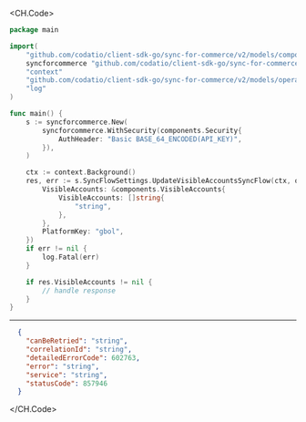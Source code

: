 
<CH.Code>
```go UpdateVisibleAccountsSyncFlow.go
package main

import(
	"github.com/codatio/client-sdk-go/sync-for-commerce/v2/models/components"
	syncforcommerce "github.com/codatio/client-sdk-go/sync-for-commerce/v2"
	"context"
	"github.com/codatio/client-sdk-go/sync-for-commerce/v2/models/operations"
	"log"
)

func main() {
    s := syncforcommerce.New(
        syncforcommerce.WithSecurity(components.Security{
            AuthHeader: "Basic BASE_64_ENCODED(API_KEY)",
        }),
    )

    ctx := context.Background()
    res, err := s.SyncFlowSettings.UpdateVisibleAccountsSyncFlow(ctx, operations.UpdateVisibleAccountsSyncFlowRequest{
        VisibleAccounts: &components.VisibleAccounts{
            VisibleAccounts: []string{
                "string",
            },
        },
        PlatformKey: "gbol",
    })
    if err != nil {
        log.Fatal(err)
    }

    if res.VisibleAccounts != nil {
        // handle response
    }
}
```
---

```json Example Response
  {
    "canBeRetried": "string",
    "correlationId": "string",
    "detailedErrorCode": 602763,
    "error": "string",
    "service": "string",
    "statusCode": 857946
  }
```
</CH.Code>
